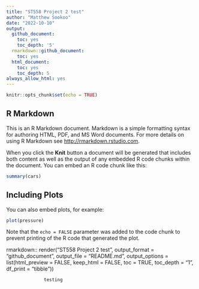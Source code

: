 ```yaml
---
title: "ST558 Project 2 test"
author: "Matthew Sookoo"
date: "2022-10-10"
output:
  github_document:
    toc: yes
    toc_depth: '5'
  rmarkdown::github_document:
    toc: yes
  html_document:
    toc: yes
    toc_depth: 5
always_allow_html: yes
---
```



```r
knitr::opts_chunk$set(echo = TRUE)
```

## R Markdown

This is an R Markdown document. Markdown is a simple formatting syntax for authoring HTML, PDF, and MS Word documents. For more details on using R Markdown see <http://rmarkdown.rstudio.com>.

When you click the **Knit** button a document will be generated that includes both content as well as the output of any embedded R code chunks within the document. You can embed an R code chunk like this:

```r
summary(cars)
```

## Including Plots

You can also embed plots, for example:

```r
plot(pressure)
```

Note that the `echo = FALSE` parameter was added to the code chunk to prevent printing of the R code that generated the plot.

rmarkdown:: render("ST558 Project 2 test",
                   output_format = "github_document",
                   output_file = "README.md",
                   output_options = list(html_preview = FALSE, keep_html = FALSE, toc = TRUE, toc_depth = "1", df_print = "tibble"))
                  
                  testing

